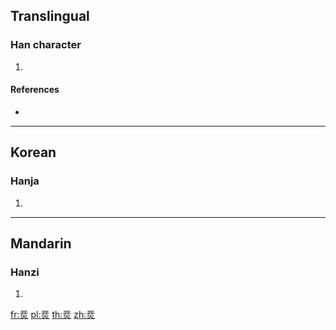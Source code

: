 {{character info/new}}
==Translingual==

===Han character===
{{Han char|rn=86|rad=火|as=04|sn=8|four=11809|canj=MJF,MTF|ids=⿱开火}}

# {{defn|Han|sort=火04}}

====References====
* {{Han ref|kx=0669.250|dkj=18996|hdz=32198.120|uh=70CE|ud=28878|bh=D27B|bd=53883}}

----

==Korean==

===Hanja===
{{ko-hanja|hangeul=음|eumhun=|rv=eum|mr=ŭm|y=um}}

# {{defn|lang=ko|sort=火04}}

----

==Mandarin==

===Hanzi===
{{cmn-hanzi|pin=[[yín]] ([[yin2]])|wg=yin<sup>2</sup>}}

# {{defn|lang=cmn|sort=火04}}

[[fr:烎]]
[[pl:烎]]
[[th:烎]]
[[zh:烎]]